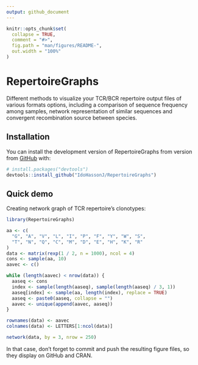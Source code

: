 ```yaml
---
output: github_document
---
```


<!-- README.md is generated from README.Rmd. Please edit that file -->

```r
knitr::opts_chunk$set(
  collapse = TRUE,
  comment = "#>",
  fig.path = "man/figures/README-",
  out.width = "100%"
)
```

# RepertoireGraphs

<!-- badges: start -->
<!-- badges: end -->

Different methods to visualize your TCR/BCR repertoire output files of various 
formats options, including a comparison of sequence frequency among samples, 
network representation of similar sequences and convergent recombination source 
between species. 

## Installation

<!-- You can install the released version of RepertoireGraphs from [CRAN](https://CRAN.R-project.org) with: -->

<!-- ``` r -->
<!-- install.packages("RepertoireGraphs") -->
<!-- ``` -->

You can install the development version of RepertoireGraphs from version from [GitHub](https://github.com/) with:

``` r
# install.packages("devtools")
devtools::install_github("IdoHassonJ/RepertoireGraphs")
```
## Quick demo

Creating network graph of TCR repertoire's clonotypes:

```r
library(RepertoireGraphs)

aa <- c(
  "G", "A", "V", "L", "I", "P", "F", "Y", "W", "S",
  "T", "N", "Q", "C", "M", "D", "E", "H", "K", "R"
)
data <- matrix(rexp(1 / 2, n = 1000), ncol = 4)
cons <- sample(aa, 10)
aavec <- c()

while (length(aavec) < nrow(data)) {
  aaseq <- cons
  index <- sample(length(aaseq), sample(length(aaseq) / 3, 1))
  aaseq[index] <- sample(aa, length(index), replace = TRUE)
  aaseq <- paste0(aaseq, collapse = "")
  aavec <- unique(append(aavec, aaseq))
}

rownames(data) <- aavec
colnames(data) <- LETTERS[1:ncol(data)]
```


```r
network(data, by = 3, nrow = 250)
```

In that case, don't forget to commit and push the resulting figure files, so they display on GitHub and CRAN.
